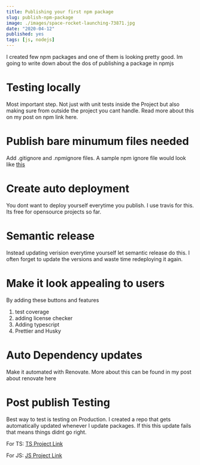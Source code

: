 ```yaml
---
title: Publishing your first npm package
slug: publish-npm-package
image: ./images/space-rocket-launching-73871.jpg
date: "2020-04-12"
published: yes
tags: [js, nodejs]
---
```



I created few npm packages and one of them is looking pretty good. Im going to write down about the dos of publishing a package in npmjs

# Testing locally

Most important step. Not just with unit tests inside the Project but also making sure from outside the project you cant handle. Read more about this on my post on npm link <Link to="/blogs/npm-yarn-link">here</Link>.

# Publish bare minumum files needed

Add .gitignore and .npmignore files. A sample npm ignore file would look like <a href="https://github.com/ayonious/console-table-printer/blob/master/.npmignore"><span>this</span></a>

# Create auto deployment

You dont want to deploy yourself everytime you publish. I use travis for this. Its free for opensource projects so far.

# Semantic release

Instead updating verision everytime yourself let semantic release do this. I often forget to update the versions and waste time redeploying it again.

# Make it look appealing to users

By adding these buttons and features

1. test coverage
2. adding license checker
3. Adding typescript
4. Prettier and Husky

# Auto Dependency updates

Make it automated with Renovate. More about this can be found in my post about renovate <Link to="/blogs/renovate">here</Link>

# Post publish Testing

Best way to test is testing on Production. I created a repo that gets automatically updated whenever I update packages. If this this update fails that means things didnt go right.

For TS: <a href="https://github.com/ayonious/my-npm-packages-tester-ts"><span>TS Project Link</span></a>

For JS: <a href="https://github.com/ayonious/my-npm-packages-tester"><span>JS Project Link</span></a>
